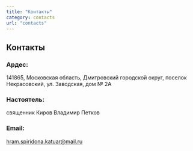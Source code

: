 ```yaml
---
title: "Контакты"
category: contacts
url: "contacts"
---
```



## Контакты

### Ардес:
141865, Московская область, Дмитровский городской округ, поселок Некрасовский, ул. Заводская, дом № 2А

### Настоятель:
священник Киров Владимир Петков

### Email:
<p>
    <a href="mailto:hram.spiridona.katuar@mail.ru">hram.spiridona.katuar@mail.ru</a>
</p>

<YMaps>
    <div>
        <Map defaultState={{
            center: [56.090269, 37.499159],
            zoom: 9,
            controls: ["zoomControl"],
        }}
             modules={["control.ZoomControl"]}
             width={"100%"} height={350}>
            <Placemark geometry={[56.090269, 37.499159]} />
        </Map>
    </div>
</YMaps>
